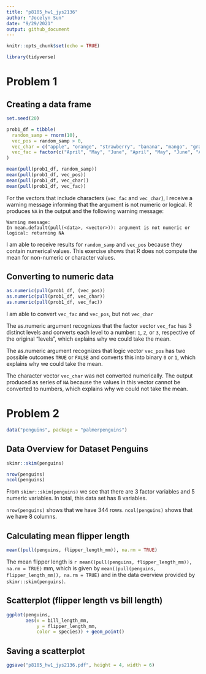 ```yaml
---
title: "p8105_hw1_jys2136"
author: "Jocelyn Sun"
date: "9/29/2021"
output: github_document
---
```


```r

knitr::opts_chunk$set(echo = TRUE)

library(tidyverse)

```

# Problem 1

## Creating a data frame 

```r

set.seed(20)

prob1_df = tibble(
  random_samp = rnorm(10),
  vec_pos = random_samp > 0,
  vec_char = c("apple", "orange", "strawberry", "banana", "mango", "grape", "plum", "persimmon", "grapefruit", "fig"),
  vec_fac = factor(c("April", "May", "June", "April", "May", "June", "April", "May", "June", "April"))
)

mean(pull(prob1_df, random_samp))
mean(pull(prob1_df, vec_pos))
mean(pull(prob1_df, vec_char))
mean(pull(prob1_df, vec_fac))

```

For the vectors that include characters (`vec_fac` and `vec_char`), I receive a warning message informing that the argument is not numeric or logical. R produces `NA` in the output and the following warning message:

```
Warning message:
In mean.default(pull(<data>, <vector>)): argument is not numeric or logical: returning NA
```

I am able to receive results for `random_samp` and `vec_pos` because they contain numerical values. This exercise shows that R does not compute the mean for non-numeric or character values.

## Converting to numeric data

```r

as.numeric(pull(prob1_df, (vec_pos))
as.numeric(pull(prob1_df, vec_char))
as.numeric(pull(prob1_df, vec_fac))

```

I am able to convert `vec_fac` and `vec_pos`, but not `vec_char` 

The as.numeric argument recognizes that the factor vector `vec_fac` has 3 distinct levels and converts each level to a number: `1`, `2`, or `3`, respective of the original "levels", which explains why we could take the mean.

The as.numeric argument recognizes that logic vector `vec_pos` has two possible outcomes `TRUE` or `FALSE` and converts this into binary `0` or `1`, which explains why we could take the mean.

The character vector `vec_char` was not converted numerically. The output produced as series of `NA` because the values in this vector cannot be converted to numbers, which explains why we could not take the mean.

# Problem 2
```r

data("penguins", package = "palmerpenguins")

```

## Data Overview for Dataset Penguins
```r

skimr::skim(penguins)

nrow(penguins)
ncol(penguins)

```

From `skimr::skim(penguins)` we see that there are 3 factor variables and 5 numeric variables. In total, this data set has 8 variables. 

`nrow(penguins)` shows that we have 344 rows.
`ncol(penguins)` shows that we have 8 columns.

## Calculating mean flipper length

```r

mean((pull(penguins, flipper_length_mm)), na.rm = TRUE)

```

The mean flipper length is `r mean((pull(penguins, flipper_length_mm)), na.rm = TRUE)` mm, which is given by `mean((pull(penguins, flipper_length_mm)), na.rm = TRUE)` and in the data overview  provided by `skimr::skim(penguins)`.


## Scatterplot (flipper length vs bill length)
```r

ggplot(penguins, 
       aes(x = bill_length_mm, 
           y = flipper_length_mm, 
           color = species)) + geom_point()

```

## Saving a scatterplot
```r

ggsave("p8105_hw1_jys2136.pdf", height = 4, width = 6)

```
